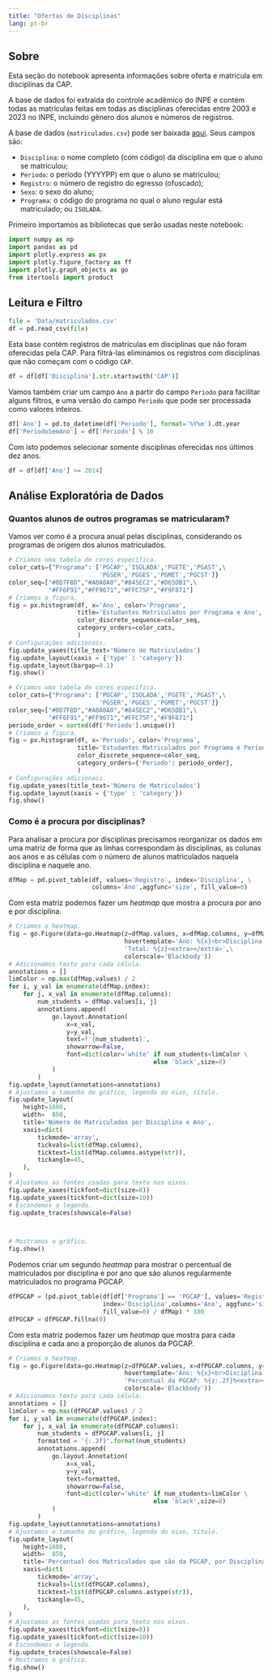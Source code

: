 ```yaml
---
title: "Ofertas de Disciplinas"
lang: pt-br
---
```


## Sobre

Esta seção do notebook apresenta informações sobre oferta e matrícula em disciplinas da CAP.

A base de dados foi extraída do controle acadêmico do INPE e contém todas as matrículas feitas em todas as disciplinas oferecidas entre 2003 e 2023 no INPE, incluindo gênero dos alunos e números de registros.

A base de dados (`matriculados.csv`) pode ser baixada [aqui](Data/matriculados.csv). Seus campos são:

* `Disciplina`: o nome completo (com código) da disciplina em que o aluno se matriculou;
* `Periodo`: o período (YYYYPP) em que o aluno se matriculou;
* `Registro`: o número de registro do egresso (ofuscado);
* `Sexo`: o sexo do aluno;
* `Programa`: o código do programa no qual o aluno regular está matriculado; ou `ISOLADA`.


Primeiro importamos as bibliotecas que serão usadas neste notebook:

```python
import numpy as np
import pandas as pd
import plotly.express as px
import plotly.figure_factory as ff
import plotly.graph_objects as go
from itertools import product
```

## Leitura e Filtro

```python
file = 'Data/matriculados.csv'
df = pd.read_csv(file)
```

Esta base contém registros de matrículas em disciplinas que não foram oferecidas pela CAP. Para filtrá-las eliminamos os registros com disciplinas que não começam com o código `CAP`.

```python
df = df[df['Disciplina'].str.startswith('CAP')]
```

Vamos também criar um campo `Ano` a partir do campo `Periodo` para facilitar alguns filtros, e uma versão do campo `Periodo` que pode ser processada como valores inteiros.

```python
df['Ano'] = pd.to_datetime(df['Periodo'], format='%Y%m').dt.year
df['PeriodoSemAno'] = df['Periodo'] % 10
```

Com isto podemos selecionar somente disciplinas oferecidas nos últimos dez anos.

```python
df = df[df['Ano'] >= 2014]
```


## Análise Exploratória de Dados

### Quantos alunos de outros programas se matricularam?

Vamos ver como é a procura anual pelas disciplinas, considerando os programas de origem dos alunos matriculados.

```python
# Criamos uma tabela de cores específica.
color_cats={"Programa": ['PGCAP','ISOLADA','PGETE','PGAST',\
                         'PGSER','PGGES','PGMET','PGCST']}
color_seq=["#0D7FBD","#A0A0A0","#845EC2","#D65DB1",\
           "#FF6F91","#FF9671","#FFC75F","#F9F871"]
# Criamos a figura.
fig = px.histogram(df, x='Ano', color='Programa',
                   title='Estudantes Matriculados por Programa e Ano',
                   color_discrete_sequence=color_seq,
                   category_orders=color_cats,
                   )
# Configurações adicionais.                   
fig.update_yaxes(title_text='Número de Matriculados')
fig.update_layout(xaxis = {'type' : 'category'})
fig.update_layout(bargap=0.1)                   
fig.show()
```

```python
# Criamos uma tabela de cores específica.
color_cats={"Programa": ['PGCAP','ISOLADA','PGETE','PGAST',\
                         'PGSER','PGGES','PGMET','PGCST']}
color_seq=["#0D7FBD","#A0A0A0","#845EC2","#D65DB1",\
           "#FF6F91","#FF9671","#FFC75F","#F9F871"]
periodo_order = sorted(df['Periodo'].unique())
# Criamos a figura.
fig = px.histogram(df, x='Periodo', color='Programa',
                   title='Estudantes Matriculados por Programa e Período',
                   color_discrete_sequence=color_seq,
                   category_orders={'Periodo': periodo_order},
                   )                   
# Configurações adicionais.                   
fig.update_yaxes(title_text='Número de Matriculados')
fig.update_layout(xaxis = {'type' : 'category'})
fig.show()
```

### Como é a procura por disciplinas?

Para analisar a procura por disciplinas precisamos reorganizar os dados em uma matriz de forma que as linhas correspondam às disciplinas, as colunas aos anos e as células com o número de alunos matriculados naquela disciplina e naquele ano.

```python
dfMap = pd.pivot_table(df, values='Registro', index='Disciplina', \
                       columns='Ano',aggfunc='size', fill_value=0)
```

Com esta matriz podemos fazer um *heatmap* que mostra a procura por ano e por disciplina.

```python
# Criamos o heatmap.
fig = go.Figure(data=go.Heatmap(z=dfMap.values, x=dfMap.columns, y=dfMap.index,\
                                hovertemplate='Ano: %{x}<br>Disciplina: %{y}<br>'+\
                                'Total: %{z}<extra></extra>',\
                                colorscale='Blackbody'))
# Adicionamos texto para cada célula.
annotations = [] 
limColor = np.max(dfMap.values) / 2
for i, y_val in enumerate(dfMap.index):
    for j, x_val in enumerate(dfMap.columns):
        num_students = dfMap.values[i, j]
        annotations.append(
            go.layout.Annotation(
                x=x_val,
                y=y_val,
                text=f'{num_students}',
                showarrow=False,
                font=dict(color='white' if num_students<limColor \
                                        else 'black',size=8)
            )
        )      
fig.update_layout(annotations=annotations)
# Ajustamos o tamanho do gráfico, legenda do eixo, título.
fig.update_layout(
    height=1600,  
    width=  850,  
    title='Número de Matriculados por Disciplina e Ano',
    xaxis=dict(
        tickmode='array',  
        tickvals=list(dfMap.columns),  
        ticktext=list(dfMap.columns.astype(str)),  
        tickangle=45,  
    ),
) 
# Ajustamos as fontes usadas para texto nos eixos.
fig.update_xaxes(tickfont=dict(size=8))
fig.update_yaxes(tickfont=dict(size=10))
# Escondemos a legenda.
fig.update_traces(showscale=False)



# Mostramos o gráfico.
fig.show()
```

Podemos criar um segundo *heatmap* para mostrar o percentual de matriculados por disciplina e por ano que são alunos regularmente matriculados no programa PGCAP.

```python
dfPGCAP = (pd.pivot_table(df[df['Programa'] == 'PGCAP'], values='Registro',\
                          index='Disciplina',columns='Ano', aggfunc='size',\
                          fill_value=0) / dfMap) * 100
dfPGCAP = dfPGCAP.fillna(0)
```

Com esta matriz podemos fazer um *heatmap* que mostra para cada disciplina e cada ano a proporção de alunos da PGCAP.

```python
# Criamos o heatmap.
fig = go.Figure(data=go.Heatmap(z=dfPGCAP.values, x=dfPGCAP.columns, y=dfPGCAP.index,\
                                hovertemplate='Ano: %{x}<br>Disciplina: %{y}<br>'+\
                                'Percentual da PGCAP: %{z:.2f}%<extra></extra>',\
                                colorscale='Blackbody'))
# Adicionamos texto para cada célula.
annotations = [] 
limColor = np.max(dfPGCAP.values) / 2
for i, y_val in enumerate(dfPGCAP.index):
    for j, x_val in enumerate(dfPGCAP.columns):
        num_students = dfPGCAP.values[i, j]
        formatted = '{:.2f}'.format(num_students)
        annotations.append(
            go.layout.Annotation(
                x=x_val,
                y=y_val,
                text=formatted,
                showarrow=False,
                font=dict(color='white' if num_students<limColor \
                                        else 'black',size=8)
            )
        ) 
fig.update_layout(annotations=annotations)
# Ajustamos o tamanho do gráfico, legenda do eixo, título.
fig.update_layout(
    height=1600,  
    width=  850,  
    title='Percentual dos Matriculados que são da PGCAP, por Disciplina e Ano',
    xaxis=dict(
        tickmode='array',  
        tickvals=list(dfPGCAP.columns),  
        ticktext=list(dfPGCAP.columns.astype(str)),  
        tickangle=45,  
    ),
) 
# Ajustamos as fontes usadas para texto nos eixos.
fig.update_xaxes(tickfont=dict(size=8))
fig.update_yaxes(tickfont=dict(size=10))
# Escondemos a legenda.
fig.update_traces(showscale=False)
# Mostramos o gráfico.
fig.show()
```